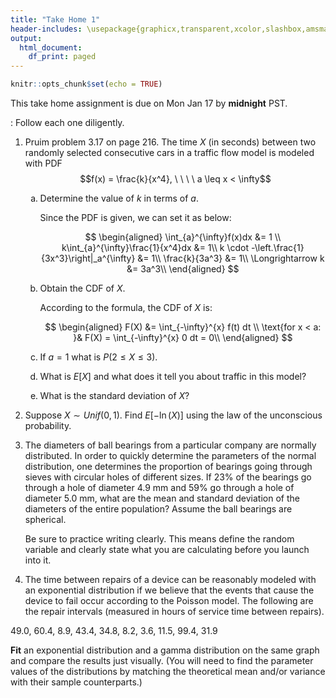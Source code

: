 ---
title: "Take Home 1"
header-includes: \usepackage{graphicx,transparent,xcolor,slashbox,amsmath,amssymb}
output:
  html_document:
    df_print: paged
---

```{r setup, include=FALSE}
knitr::opts_chunk$set(echo = TRUE)
```

This take home assignment is due on Mon Jan 17 by **midnight** PST.

\textbf{Instructions}: Follow each one diligently. \textbf{No exceptions.}

```{=tex}
\hrule
\begin{enumerate}
    \item Please type your answers and upload as a PDF. If you prefer to write your answers, we will accept handwritten work provided it is legible. If you decide to go this route, be sure to [scan](https://www.camscanner.com) and upload a single file.  
    \item Write your full name (as it appears in the grade book) on the first page, preferably as a running header on each page.
    \item Answer the questions in order and number them as I have here. Write complete answers which includes justifications for steps and/or references to results you use. This is really important.
    \item Clearly indicate your final answer. Put a frame around it where appropriate.
\end{enumerate}
\hrule
```
1.  Pruim problem 3.17 on page 216. The time $X$ (in seconds) between two randomly selected consecutive cars in a traffic flow model is modeled with PDF $$f(x) = \frac{k}{x^4}, \ \  \ \ a \leq x < \infty$$

    a.  Determine the value of $k$ in terms of $a$.

        Since the PDF is given, we can set it as below:

        $$
        \begin{aligned}
         \int_{a}^{\infty}f(x)dx &= 1 \\
          k\int_{a}^{\infty}\frac{1}{x^4}dx &= 1\\
          k \cdot -\left.\frac{1}{3x^3}\right|_a^{\infty} &= 1\\
          \frac{k}{3a^3} &= 1\\
          \Longrightarrow k &= 3a^3\\
        \end{aligned}
        $$

    b.  Obtain the CDF of $X$.

        According to the formula, the CDF of $X$ is:
        
        $$
        \begin{aligned}
        F(X) &= \int_{-\infty}^{x} f(t) dt \\
        \text{for x < a: }& F(X) = \int_{-\infty}^{x} 0 dt = 0\\
        \end{aligned}
        $$

    c.  If $a=1$ what is $P(2 \leq X \leq 3)$.

    d.  What is $E\left[X\right]$ and what does it tell you about traffic in this model?

    e.  What is the standard deviation of $X$?

2.  Suppose $X \sim Unif(0,1)$. Find $E\left[ -\ln(X) \right]$ using the law of the unconscious probability.

3.  The diameters of ball bearings from a particular company are normally distributed. In order to quickly determine the parameters of the normal distribution, one determines the proportion of bearings going through sieves with circular holes of different sizes. If 23% of the bearings go through a hole of diameter 4.9 mm and 59% go through a hole of diameter 5.0 mm, what are the mean and standard deviation of the diameters of the entire population? Assume the ball bearings are spherical.

    Be sure to practice writing clearly. This means define the random variable and clearly state what you are calculating before you launch into it.

4.  The time between repairs of a device can be reasonably modeled with an exponential distribution if we believe that the events that cause the device to fail occur according to the Poisson model. The following are the repair intervals (measured in hours of service time between repairs).

49.0, 60.4, 8.9, 43.4, 34.8, 8.2, 3.6, 11.5, 99.4, 31.9

**Fit** an exponential distribution and a gamma distribution on the same graph and compare the results just visually. (You will need to find the parameter values of the distributions by matching the theoretical mean and/or variance with their sample counterparts.)
